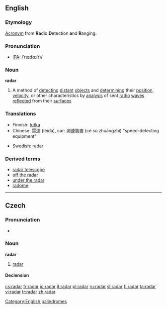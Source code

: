 ==English==

===Etymology===
[[Acronym]] from '''Ra'''dio '''D'''etection '''a'''nd '''R'''anging.

===Pronunciation===
*[[w:IPA|IPA]]: /ˈreɪdɑː(r)/

===Noun===
{{wikipedia}}
'''radar'''

# A method of [[detecting]] [[distant]] [[object]]s and [[determining]] their [[position]], [[velocity]], or other characteristics by [[analysis]] of sent [[radio]] [[wave]]s [[reflect]]ed from their [[surface]]s

===Translations===
{{rfc-level|Translations at L3+ (AutoFormat would have corrected level of Translations)}}
{{top}}
*Finnish: [[tutka]]
*Chinese: 雷達 (léidá), car: 測速裝置 (cè sù zhuāngzhì) "speed-detecting equipment"
{{mid}}
*Swedish: [[radar]] {{c}}
{{bottom}}

===Derived terms===
*[[radar telescope]]
*[[off the radar]]
*[[under the radar]]
*[[radome]]

[[Category:English palindromes]]

----
==Czech==

===Pronunciation===
* {{IPA|/radar/|lang=cs}}

===Noun===
'''radar''' {{m}}

# [[radar]]

====Declension====
{{cs-noun|radar|radaru|radaru|radar|radare|radaru|radarem |radary|radarů|radarům|radary|radary|radarech|radary}}

[[cs:radar]]
[[fr:radar]]
[[io:radar]]
[[it:radar]]
[[pl:radar]]
[[ru:radar]]
[[sl:radar]]
[[fi:radar]]
[[ta:radar]]
[[vi:radar]]
[[tr:radar]]
[[zh:radar]]